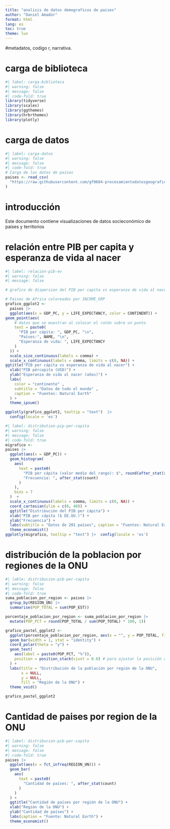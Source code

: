 ---
title: "analisis de datos demograficos de paises"
author: "Daniel Amador"
format: html
lang: es
toc: true
theme: lux
---

#metadatos, codigo r, narrativa.

# carga de biblioteca

```{r}
#| label: carga-biblioteca
#| warning: false
#| message: false
#| code-fold: true
library(tidyverse)
library(scales)
library(ggthemes)
library(hrbrthemes)
library(plotly)
```


# carga de datos
```{r}
#| label: carga-datos
#| warning: false
#| message: false
#| code-fold: true
# Carga de los datos de países
paises <- read_csv(
  "https://raw.githubusercontent.com/gf0604-procesamientodatosgeograficos/2025-i/refs/heads/main/datos/natural-earth/paises.csv"
)
```
# introducción

Este documento contiene visualizaciones de datos socieconómico de paises y territorios

# relación entre PIB per capita y esperanza de vida al nacer 
```{r}
#| label: relacion-pib-ev
#| warning: false
#| message: false

# grafico de dispersion del PIB per capita vs esperanza de vida al nacer 

# Paises de Africa coloreados por INCOME_GRP
grafico_ggplot2 <-
  paises |>
  ggplot(aes(x = GDP_PC, y = LIFE_EXPECTANCY, color = CONTINENT)) +
geom_point(aes(
    # datos que se muestran al colocar el ratón sobre un punto
    text = paste0(
      "PIB per cápita: ", GDP_PC, "\n",
      "Países:", NAME, "\n",
      "Esperanza de vida: ", LIFE_EXPECTANCY
    )
  )) +
  scale_size_continuous(labels = comma) +
  scale_x_continuous(labels = comma, limits = c(0, NA)) +
ggtitle("PIB per cápita vs esperanza de vida al nacer") +
  xlab("PIB pércapita (USD)") +
  ylab("Esperanza de vida al nacer (años)") +
  labs(
    color = "continente" ,
    subtitle = "Datos de todo el mundo" ,
    caption = "Fuentes: Natural Earth"
  ) + 
  theme_ipsum()

ggplotly(grafico_ggplot2, tooltip = "text")  |> 
  config(locale = 'es')
```
```{r}
#| label: distribution-pip-per-capita
#| warning: false
#| message: false
#| code-fold: true
migrafico <-
paises |>
  ggplot(aes(x = GDP_PC)) +
  geom_histogram(
    aes(
      text = paste0(
        "PIB per cápita (valor medio del rango): $", round(after_stat(x), 2), "\n",
        "Frecuencia: ", after_stat(count)
      )
    ), 
    bins = 7
  )  +
  scale_x_continuous(labels = comma, limits = c(0, NA)) +
  coord_cartesian(ylim = c(0, 40)) +
  ggtitle("Distribución del PIB per cápita") +
  xlab("PIB per cápita ($ EE.UU.)") +
  ylab("Frecuencia") +
  labs(subtitle = "Datos de 201 países", caption = "Fuentes: Natural Earth y Banco Mundial") +
  theme_economist()
ggplotly(migrafico, tooltip = "text") |>  config(locale = 'es')
```
# distribución de la poblacion por regiones de la ONU
```{r}
#| lable: distribucion-pib-per-capita
#| warning: false
#| message: false
#| code-fold: true
suma_poblacion_por_region <- paises |>
  group_by(REGION_UN) |>
  summarise(POP_TOTAL = sum(POP_EST))

porcentaje_poblacion_por_region <- suma_poblacion_por_region |>
  mutate(POP_PCT = round(POP_TOTAL / sum(POP_TOTAL) * 100, 1))

grafico_pastel_ggplot2 <-
  ggplot(porcentaje_poblacion_por_region, aes(x = "", y = POP_TOTAL, fill = REGION_UN)) +
  geom_bar(width = 1, stat = "identity") +
  coord_polar(theta = "y") +
  geom_text(
    aes(label = paste0(POP_PCT, "%")), 
    position = position_stack(vjust = 0.6) # para ajustar la posición del texto en cada porción
  ) +
  labs(title = "Distribución de la población por región de la ONU",
       x = NULL,
       y = NULL,
       fill = "Región de la ONU") +
  theme_void()

grafico_pastel_ggplot2
```

# Cantidad de paises por region de la ONU
```{r}
#| label: distribucion-pib-per-capita
#| warning: false
#| message: false
#| code-fold: true
paises |>
  ggplot(aes(x = fct_infreq(REGION_UN))) +
  geom_bar(
    aes(
      text = paste0(
        "Cantidad de países: ", after_stat(count)
      )
    )    
  ) +
  ggtitle("Cantidad de países por región de la ONU") +
  xlab("Región de la ONU") +
  ylab("Cantidad de países") +
  labs(caption = "Fuente: Natural Earth") +
  theme_economist()
```

